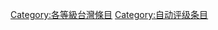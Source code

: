 {{catmore1|[[Wikipedia:台灣專題|Wikipedia:台灣專題]]}}
{{Wikipedia category}}
{{empty category}}

[[Category:各等級台灣條目|Category:各等級台灣條目]]
[[Category:自动评级条目|Category:自动评级条目]]